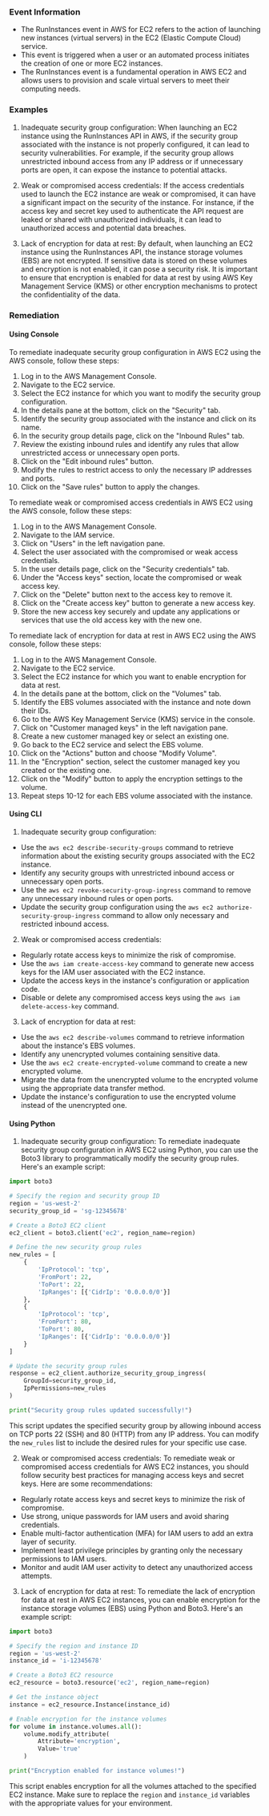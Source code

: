 
### Event Information

- The RunInstances event in AWS for EC2 refers to the action of launching new instances (virtual servers) in the EC2 (Elastic Compute Cloud) service.
- This event is triggered when a user or an automated process initiates the creation of one or more EC2 instances.
- The RunInstances event is a fundamental operation in AWS EC2 and allows users to provision and scale virtual servers to meet their computing needs.


### Examples

1. Inadequate security group configuration: When launching an EC2 instance using the RunInstances API in AWS, if the security group associated with the instance is not properly configured, it can lead to security vulnerabilities. For example, if the security group allows unrestricted inbound access from any IP address or if unnecessary ports are open, it can expose the instance to potential attacks.

2. Weak or compromised access credentials: If the access credentials used to launch the EC2 instance are weak or compromised, it can have a significant impact on the security of the instance. For instance, if the access key and secret key used to authenticate the API request are leaked or shared with unauthorized individuals, it can lead to unauthorized access and potential data breaches.

3. Lack of encryption for data at rest: By default, when launching an EC2 instance using the RunInstances API, the instance storage volumes (EBS) are not encrypted. If sensitive data is stored on these volumes and encryption is not enabled, it can pose a security risk. It is important to ensure that encryption is enabled for data at rest by using AWS Key Management Service (KMS) or other encryption mechanisms to protect the confidentiality of the data.

### Remediation

#### Using Console

To remediate inadequate security group configuration in AWS EC2 using the AWS console, follow these steps:

1. Log in to the AWS Management Console.
2. Navigate to the EC2 service.
3. Select the EC2 instance for which you want to modify the security group configuration.
4. In the details pane at the bottom, click on the "Security" tab.
5. Identify the security group associated with the instance and click on its name.
6. In the security group details page, click on the "Inbound Rules" tab.
7. Review the existing inbound rules and identify any rules that allow unrestricted access or unnecessary open ports.
8. Click on the "Edit inbound rules" button.
9. Modify the rules to restrict access to only the necessary IP addresses and ports.
10. Click on the "Save rules" button to apply the changes.

To remediate weak or compromised access credentials in AWS EC2 using the AWS console, follow these steps:

1. Log in to the AWS Management Console.
2. Navigate to the IAM service.
3. Click on "Users" in the left navigation pane.
4. Select the user associated with the compromised or weak access credentials.
5. In the user details page, click on the "Security credentials" tab.
6. Under the "Access keys" section, locate the compromised or weak access key.
7. Click on the "Delete" button next to the access key to remove it.
8. Click on the "Create access key" button to generate a new access key.
9. Store the new access key securely and update any applications or services that use the old access key with the new one.

To remediate lack of encryption for data at rest in AWS EC2 using the AWS console, follow these steps:

1. Log in to the AWS Management Console.
2. Navigate to the EC2 service.
3. Select the EC2 instance for which you want to enable encryption for data at rest.
4. In the details pane at the bottom, click on the "Volumes" tab.
5. Identify the EBS volumes associated with the instance and note down their IDs.
6. Go to the AWS Key Management Service (KMS) service in the console.
7. Click on "Customer managed keys" in the left navigation pane.
8. Create a new customer managed key or select an existing one.
9. Go back to the EC2 service and select the EBS volume.
10. Click on the "Actions" button and choose "Modify Volume".
11. In the "Encryption" section, select the customer managed key you created or the existing one.
12. Click on the "Modify" button to apply the encryption settings to the volume.
13. Repeat steps 10-12 for each EBS volume associated with the instance.

#### Using CLI

1. Inadequate security group configuration:
- Use the `aws ec2 describe-security-groups` command to retrieve information about the existing security groups associated with the EC2 instance.
- Identify any security groups with unrestricted inbound access or unnecessary open ports.
- Use the `aws ec2 revoke-security-group-ingress` command to remove any unnecessary inbound rules or open ports.
- Update the security group configuration using the `aws ec2 authorize-security-group-ingress` command to allow only necessary and restricted inbound access.

2. Weak or compromised access credentials:
- Regularly rotate access keys to minimize the risk of compromise.
- Use the `aws iam create-access-key` command to generate new access keys for the IAM user associated with the EC2 instance.
- Update the access keys in the instance's configuration or application code.
- Disable or delete any compromised access keys using the `aws iam delete-access-key` command.

3. Lack of encryption for data at rest:
- Use the `aws ec2 describe-volumes` command to retrieve information about the instance's EBS volumes.
- Identify any unencrypted volumes containing sensitive data.
- Use the `aws ec2 create-encrypted-volume` command to create a new encrypted volume.
- Migrate the data from the unencrypted volume to the encrypted volume using the appropriate data transfer method.
- Update the instance's configuration to use the encrypted volume instead of the unencrypted one.

#### Using Python

1. Inadequate security group configuration:
To remediate inadequate security group configuration in AWS EC2 using Python, you can use the Boto3 library to programmatically modify the security group rules. Here's an example script:

```python
import boto3

# Specify the region and security group ID
region = 'us-west-2'
security_group_id = 'sg-12345678'

# Create a Boto3 EC2 client
ec2_client = boto3.client('ec2', region_name=region)

# Define the new security group rules
new_rules = [
    {
        'IpProtocol': 'tcp',
        'FromPort': 22,
        'ToPort': 22,
        'IpRanges': [{'CidrIp': '0.0.0.0/0'}]
    },
    {
        'IpProtocol': 'tcp',
        'FromPort': 80,
        'ToPort': 80,
        'IpRanges': [{'CidrIp': '0.0.0.0/0'}]
    }
]

# Update the security group rules
response = ec2_client.authorize_security_group_ingress(
    GroupId=security_group_id,
    IpPermissions=new_rules
)

print("Security group rules updated successfully!")
```

This script updates the specified security group by allowing inbound access on TCP ports 22 (SSH) and 80 (HTTP) from any IP address. You can modify the `new_rules` list to include the desired rules for your specific use case.

2. Weak or compromised access credentials:
To remediate weak or compromised access credentials for AWS EC2 instances, you should follow security best practices for managing access keys and secret keys. Here are some recommendations:

- Regularly rotate access keys and secret keys to minimize the risk of compromise.
- Use strong, unique passwords for IAM users and avoid sharing credentials.
- Enable multi-factor authentication (MFA) for IAM users to add an extra layer of security.
- Implement least privilege principles by granting only the necessary permissions to IAM users.
- Monitor and audit IAM user activity to detect any unauthorized access attempts.

3. Lack of encryption for data at rest:
To remediate the lack of encryption for data at rest in AWS EC2 instances, you can enable encryption for the instance storage volumes (EBS) using Python and Boto3. Here's an example script:

```python
import boto3

# Specify the region and instance ID
region = 'us-west-2'
instance_id = 'i-12345678'

# Create a Boto3 EC2 resource
ec2_resource = boto3.resource('ec2', region_name=region)

# Get the instance object
instance = ec2_resource.Instance(instance_id)

# Enable encryption for the instance volumes
for volume in instance.volumes.all():
    volume.modify_attribute(
        Attribute='encryption',
        Value='true'
    )

print("Encryption enabled for instance volumes!")
```

This script enables encryption for all the volumes attached to the specified EC2 instance. Make sure to replace the `region` and `instance_id` variables with the appropriate values for your environment.


